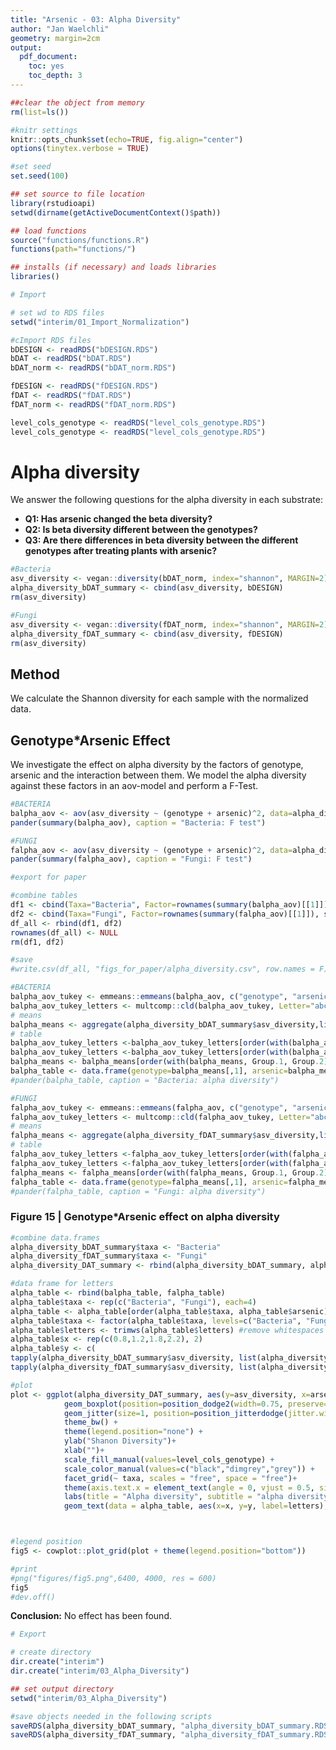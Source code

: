 ```yaml
---
title: "Arsenic - 03: Alpha Diversity"
author: "Jan Waelchli"
geometry: margin=2cm
output:
  pdf_document:
    toc: yes
    toc_depth: 3
---
```


```r

##clear the object from memory
rm(list=ls())

#knitr settings
knitr::opts_chunk$set(echo=TRUE, fig.align="center")
options(tinytex.verbose = TRUE)

#set seed
set.seed(100)

## set source to file location
library(rstudioapi)
setwd(dirname(getActiveDocumentContext()$path))

## load functions
source("functions/functions.R")
functions(path="functions/")

## installs (if necessary) and loads libraries
libraries()

```

```r

# Import

# set wd to RDS files
setwd("interim/01_Import_Normalization")

#cImport RDS files
bDESIGN <- readRDS("bDESIGN.RDS")
bDAT <- readRDS("bDAT.RDS")
bDAT_norm <- readRDS("bDAT_norm.RDS")

fDESIGN <- readRDS("fDESIGN.RDS")
fDAT <- readRDS("fDAT.RDS")
fDAT_norm <- readRDS("fDAT_norm.RDS")

level_cols_genotype <- readRDS("level_cols_genotype.RDS")
level_cols_genotype <- readRDS("level_cols_genotype.RDS")

```

# Alpha diversity

We answer the following questions for the alpha diversity in each substrate:

-   **Q1: Has arsenic changed the beta diversity?**
-   **Q2: Is beta diversity different between the genotypes?**
-   **Q3: Are there differences in beta diversity between the different genotypes after treating plants with arsenic?**

```r

#Bacteria
asv_diversity <- vegan::diversity(bDAT_norm, index="shannon", MARGIN=2)
alpha_diversity_bDAT_summary <- cbind(asv_diversity, bDESIGN)
rm(asv_diversity)

#Fungi
asv_diversity <- vegan::diversity(fDAT_norm, index="shannon", MARGIN=2)
alpha_diversity_fDAT_summary <- cbind(asv_diversity, fDESIGN)
rm(asv_diversity)

```

## Method 

We calculate the Shannon diversity for each sample with the normalized data. 

## Genotype*Arsenic Effect

We investigate the effect on alpha diversity by the factors of genotype, arsenic and the interaction between them. We model the alpha diversity against these factors in an aov-model and perform a F-Test.

```r

#BACTERIA
balpha_aov <- aov(asv_diversity ~ (genotype + arsenic)^2, data=alpha_diversity_bDAT_summary) #^2 two way interactions
pander(summary(balpha_aov), caption = "Bacteria: F test")

#FUNGI
falpha_aov <- aov(asv_diversity ~ (genotype + arsenic)^2, data=alpha_diversity_fDAT_summary)
pander(summary(falpha_aov), caption = "Fungi: F test")

#export for paper

#combine tables
df1 <- cbind(Taxa="Bacteria", Factor=rownames(summary(balpha_aov)[[1]]), summary(balpha_aov)[[1]])
df2 <- cbind(Taxa="Fungi", Factor=rownames(summary(falpha_aov)[[1]]), summary(falpha_aov)[[1]])
df_all <- rbind(df1, df2)
rownames(df_all) <- NULL
rm(df1, df2)

#save
#write.csv(df_all, "figs_for_paper/alpha_diversity.csv", row.names = F)

```

```r

#BACTERIA
balpha_aov_tukey <- emmeans::emmeans(balpha_aov, c("genotype", "arsenic"))
balpha_aov_tukey_letters <- multcomp::cld(balpha_aov_tukey, Letter="abcdefghi", alpha=0.05)
# means
balpha_means <- aggregate(alpha_diversity_bDAT_summary$asv_diversity,list(alpha_diversity_bDAT_summary$genotype, alpha_diversity_bDAT_summary$arsenic), mean)
# table
balpha_aov_tukey_letters <-balpha_aov_tukey_letters[order(with(balpha_aov_tukey_letters, genotype)),]
balpha_aov_tukey_letters <-balpha_aov_tukey_letters[order(with(balpha_aov_tukey_letters, arsenic)),]
balpha_means <- balpha_means[order(with(balpha_means, Group.1, Group.2)),]
balpha_table <- data.frame(genotype=balpha_means[,1], arsenic=balpha_means[,2], Shanon=balpha_means[,3], letters=balpha_aov_tukey_letters[,8])
#pander(balpha_table, caption = "Bacteria: alpha diversity")

#FUNGI
falpha_aov_tukey <- emmeans::emmeans(falpha_aov, c("genotype", "arsenic"))
falpha_aov_tukey_letters <- multcomp::cld(falpha_aov_tukey, Letter="abcdefghi", alpha=0.05)
# means
falpha_means <- aggregate(alpha_diversity_fDAT_summary$asv_diversity,list(alpha_diversity_fDAT_summary$genotype, alpha_diversity_fDAT_summary$arsenic), mean)
# table
falpha_aov_tukey_letters <-falpha_aov_tukey_letters[order(with(falpha_aov_tukey_letters, genotype)),]
falpha_aov_tukey_letters <-falpha_aov_tukey_letters[order(with(falpha_aov_tukey_letters, arsenic)),]
falpha_means <- falpha_means[order(with(falpha_means, Group.1, Group.2)),]
falpha_table <- data.frame(genotype=falpha_means[,1], arsenic=falpha_means[,2], Shanon=falpha_means[,3], letters=falpha_aov_tukey_letters[,8])
#pander(falpha_table, caption = "Fungi: alpha diversity")

```

### Figure 15 \| Genotype*Arsenic effect on alpha diversity

\vspace{5mm}

```r

#combine data.frames
alpha_diversity_bDAT_summary$taxa <- "Bacteria"
alpha_diversity_fDAT_summary$taxa <- "Fungi"
alpha_diversity_DAT_summary <- rbind(alpha_diversity_bDAT_summary, alpha_diversity_fDAT_summary)

#data frame for letters
alpha_table <- rbind(balpha_table, falpha_table)
alpha_table$taxa <- rep(c("Bacteria", "Fungi"), each=4)
alpha_table <- alpha_table[order(alpha_table$taxa, alpha_table$arsenic),] #make sure to have the same order as plot!
alpha_table$taxa <- factor(alpha_table$taxa, levels=c("Bacteria", "Fungi"))
alpha_table$letters <- trimws(alpha_table$letters) #remove whitespaces
alpha_table$x <- rep(c(0.8,1.2,1.8,2.2), 2)
alpha_table$y <- c(
tapply(alpha_diversity_bDAT_summary$asv_diversity, list(alpha_diversity_bDAT_summary$genotype, alpha_diversity_bDAT_summary$arsenic), max)+0.1,
tapply(alpha_diversity_fDAT_summary$asv_diversity, list(alpha_diversity_fDAT_summary$genotype, alpha_diversity_fDAT_summary$arsenic), max)+0.1)

#plot
plot <- ggplot(alpha_diversity_DAT_summary, aes(y=asv_diversity, x=arsenic, fill=genotype)) +
            geom_boxplot(position=position_dodge2(width=0.75, preserve="single"),outlier.colour = NA) +
            geom_jitter(size=1, position=position_jitterdodge(jitter.width=0.3,dodge.width = 0.75), alpha=0.3, aes(col=genotype))+
            theme_bw() +
            theme(legend.position="none") +
            ylab("Shanon Diversity")+
            xlab("")+
            scale_fill_manual(values=level_cols_genotype) +
            scale_color_manual(values=c("black","dimgrey","grey")) +
            facet_grid(~ taxa, scales = "free", space = "free")+
            theme(axis.text.x = element_text(angle = 0, vjust = 0.5, size=7), strip.text = element_text(size = 6)) +
            labs(title = "Alpha diversity", subtitle = "alpha diversity ~ genotype * arsenic") +
            geom_text(data = alpha_table, aes(x=x, y=y, label=letters),size=4, col="dimgrey")



#legend position
fig5 <- cowplot::plot_grid(plot + theme(legend.position="bottom"))

#print
#png("figures/fig5.png",6400, 4000, res = 600)
fig5
#dev.off()

```

\vspace{5mm}

**Conclusion:** No effect has been found.

\pagebreak

```r

# Export

# create directory
dir.create("interim")
dir.create("interim/03_Alpha_Diversity")

## set output directory
setwd("interim/03_Alpha_Diversity")

#save objects needed in the following scripts
saveRDS(alpha_diversity_bDAT_summary, "alpha_diversity_bDAT_summary.RDS")
saveRDS(alpha_diversity_fDAT_summary, "alpha_diversity_fDAT_summary.RDS")

```
